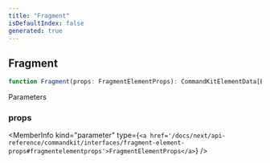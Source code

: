 ```yaml
---
title: "Fragment"
isDefaultIndex: false
generated: true
---
```



<!-- This file was generated from the CommandKit source. Do not modify. Instead, re-run the "docgen" script -->


## Fragment

<GenerationInfo sourceFile="packages/commandkit/src/components/common/element.ts" sourceLine="48" packageName="commandkit" />



```ts title="Signature"
function Fragment(props: FragmentElementProps): CommandKitElementData[ElementType][]
```
Parameters

### props

<MemberInfo kind="parameter" type={`<a href='/docs/next/api-reference/commandkit/interfaces/fragment-element-props#fragmentelementprops'>FragmentElementProps</a>`} />


